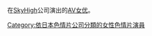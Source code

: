 在[[SkyHigh|SkyHigh]]公司演出的[[AV女优|AV女优]]。

[[Category:依日本色情片公司分類的女性色情片演員|Category:依日本色情片公司分類的女性色情片演員]]